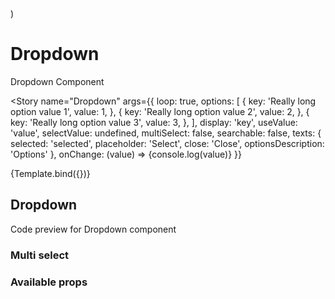 
  <div style={{ paddingBottom: '150px' }}>
    <Dropdown {...props}></Dropdown>
  </div>
)

<Meta title="Components/Dropdown" component={Dropdown} />

# Dropdown

Dropdown Component

<Story
  name="Dropdown"
  args={{
    loop: true,
    options: [
      {
        key: 'Really long option value 1',
        value: 1,
      },
      {
        key: 'Really long option value 2',
        value: 2,
      },
      {
        key: 'Really long option value 3',
        value: 3,
      },
    ],
    display: 'key',
    useValue: 'value',
    selectValue: undefined,
    multiSelect: false,
    searchable: false,
    texts: {
      selected: 'selected',
      placeholder: 'Select',
      close: 'Close',
      optionsDescription: 'Options'
    },
    onChange: (value) => {console.log(value)}
  }}
>
  {Template.bind({})}
</Story>

## Dropdown

Code preview for Dropdown component

<Canvas>
  <div style={{ height: '200px' }}>
    <Dropdown
      options={[
        { key: 'Option 1', value: 1 },
        { key: 'Option 2', value: 2 },
        { key: 'Option 3', value: 3 },
      ]}
    ></Dropdown>
  </div>
</Canvas>

### Multi select

<Canvas>
  <div style={{ height: '200px' }}>
    <Dropdown
      multiSelect
      display="name"
      useValue="index"
      options={[
        { name: 'Option 1', index: 1 },
        { name: 'Option 2', index: 2 },
        { name: 'Option 3', index: 3 },
      ]}
    ></Dropdown>
  </div>
</Canvas>

### Available props

<ArgsTable of={Dropdown} />
